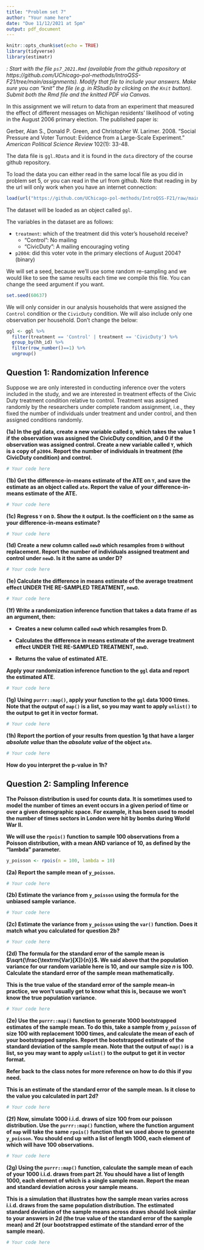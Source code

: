 ```yaml
---
title: "Problem set 7"
author: "Your name here"
date: "Due 11/12/2021 at 5pm"
output: pdf_document
---
```


```r
knitr::opts_chunk$set(echo = TRUE)
library(tidyverse)
library(estimatr)
```

*\textsc{Note}: Start with the file `ps7_2021.Rmd` (available from the github repository at https://github.com/UChicago-pol-methods/IntroQSS-F21/tree/main/assignments). Modify that file to include your answers. Make sure you can "knit" the file (e.g. in RStudio by clicking on the `Knit` button). Submit both the Rmd file and the knitted PDF via Canvas.*

In this assignment we will return to data from an experiment that measured the effect of different messages on Michigan residents' likelihood of voting in the August 2006 primary election. The published paper is: 

Gerber, Alan S., Donald P. Green, and Christopher W. Larimer. 2008. "Social Pressure and Voter Turnout: Evidence from a Large-Scale Experiment." *American Political Science Review* 102(1): 33-48.

The data file is `ggl.RData` and it is found in the `data` directory of the course github repository.

To load the data you can either read in the same local file as you did in problem set 5, or you can read in the url from github. Note that reading in by the url will only work when you have an internet connection: 

```r
load(url("https://github.com/UChicago-pol-methods/IntroQSS-F21/raw/main/data/ggl.RData"))
```

The dataset will be loaded as an object called `ggl`.

The variables in the dataset are as follows: 

- ```treatment```:  which of the treatment did this voter's household receive?
    + "Control": No mailing
    + "CivicDuty": A mailing encouraging voting
- ```p2004```:  did this voter vote in the primary elections of August 2004? (binary)

We will set a seed, because we'll use some random re-sampling and we would like to see the same results each time we compile this file. You can change the seed argument if you want.
```r
set.seed(60637)
```


 We will only consider in our analysis households that were assigned the 
 `Control` condition or the `CivicDuty` condition. We will also include only one observation per household. Don't change the below:

```r
ggl <- ggl %>% 
  filter(treatment == 'Control' | treatment == 'CivicDuty') %>% 
  group_by(hh_id) %>% 
  filter(row_number()==1) %>% 
  ungroup()
```


## Question 1: Randomization Inference

Suppose we are only interested in conducting inference over the voters included in the study, and we are interested in treatment effects of the Civic Duty treatment condition relative to control. Treatment was assigned randomly by the researchers under complete random assignment, i.e., they fixed the number of individuals under treatment and under control, and then assigned conditions randomly. 


**(1a) In the ggl data, create a new variable called `D`, which takes the value 1 if the observation was assigned the CivicDuty condition, and 0 if the observation was assigned control. Create a new variable called `Y`, which is a copy of `p2004`. Report the number of individuals in treatment (the CivicDuty condition) and control. **

```r
# Your code here
```


**(1b) Get the difference-in-means estimate of the ATE on `Y`, and save the estimate as an object called `ate`. Report the value of your difference-in-means estimate of the ATE. **

```r
# Your code here
```



**(1c) Regress `Y` on `D`. Show the `R` output. Is the coefficient on `D` the same as your difference-in-means estimate?** 


```r
# Your code here
```


**(1d)  Create a new column called `newD` which resamples from `D` without replacement. Report the number of individuals assigned treatment and control under `newD`. Is it the same as under D?**
```r
# Your code here
```



**(1e) Calculate the difference in means estimate of the average treatment effect UNDER THE RE-SAMPLED TREATMENT, `newD`. **

```r
# Your code here
```


**(1f) Write a randomization inference function that takes a data frame `df` as an argument, then:**

- **Creates a new column called `newD` which resamples from D.**

- **Calculates the difference in means estimate of the average treatment effect UNDER THE RE-SAMPLED TREATMENT, `newD`.**

- **Returns the value of estimated ATE. **

**Apply your randomization inference function to the `ggl` data and report the estimated ATE**. 

```r
# Your code here
```

**(1g) Using `purrr::map()`, apply your function to the `ggl` data 1000 times. Note that the output of `map()` is a list, so you may want to apply `unlist()` to the output to get it in vector format. **
```r
# Your code here
```

**(1h) Report the portion of your results from question 1g that have a larger *absolute value* than the *absolute value* of the object `ate`.**

```r
# Your code here
```


**How do you interpret the p-value in 1h?**



## Question 2: Sampling Inference


**The Poisson distribution is used for counts data. It is sometimes used to model the number of times an event occurs in a given period of time or over a given demographic space. For example, it has been used to model the number of times sectors in London were hit by bombs during World War II.**

**We will use the `rpois()` function to sample 100 observations from a Poisson distribution, with a mean AND variance of 10, as defined by the "lambda" parameter. **


```r
y_poisson <- rpois(n = 100, lambda = 10)
```

**(2a) Report the sample mean of `y_poisson`.**

```r
# Your code here
```


**(2b) Estimate the variance from `y_poisson` using the formula for the unbiased sample variance. **

```r
# Your code here
```

**(2c) Estimate the variance from `y_poisson` using the `var()` function. Does it match what you calculated for question 2b? **

```r
# Your code here
```


**(2d) The formula for the standard error of the sample mean is $\sqrt{\frac{\textrm{Var}[X]}{n}}$. We said above that the population variance for our random variable here is 10, and our sample size $n$ is 100. Calculate the standard error of the sample mean mathematically.** 

**This is the true value of the standard error of the sample mean--in practice, we won't usually get to know what this is, because we won't know the true population variance.**

```r
# Your code here
```


**(2e) Use the `purrr::map()` function to generate 1000 bootstrapped estimates of the sample mean. To do this, take a sample from `y_poisson` of size 100 with replacement 1000 times, and calculate the mean of each of your bootstrapped samples. Report the bootstrapped estimate of the standard deviation of the sample mean. Note that the output of `map()` is a list, so you may want to apply `unlist()` to the output to get it in vector format. ** 

**Refer back to the class notes for more reference on how to do this if you need. **

**This is an estimate of the standard error of the sample mean. Is it close to the value you calculated in part 2d?**


```r
# Your code here
```



**(2f) Now, simulate 1000 i.i.d. draws of size 100 from our poisson distribution. Use the `purrr::map()` function, where the function argument of `map` will take the same `rpois()` function that we used above to generate `y_poisson`.  You should end up with a list of length 1000, each element of which will have 100 observations.**

```r
# Your code here
```


**(2g) Using the `purrr::map()` function, calculate the sample mean of each of your 1000 i.i.d. draws from part 2f. You should have a list of length 1000, each element of which is a single sample mean. Report the mean and standard deviation across your sample means.**


**This is a simulation that illustrates how the sample mean varies across i.i.d. draws from the same population distribution. The estimated standard deviation of the sample means across draws should look similar to your answers in 2d (the true value of the standard error of the sample mean) and 2f (our bootstrapped estimate of the standard error of the sample mean).**

```r
# Your code here
```




